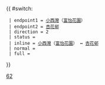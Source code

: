 {{ #switch: {{{format|}}}
  | endpoint1 = [[小西灣]]（[[富怡花園]]）
  | endpoint2 = [[杏花邨公共運輸交匯處|杏花邨]]
  | direction = 2
  | status = 
  | inline = [[小西灣]]（[[富怡花園]]） ↔ [[杏花邨公共運輸交匯處|杏花邨]]
  | normal =
  | full =
}}<noinclude>[[Category:港島專線小巴路線模板|62]]</noinclude>
